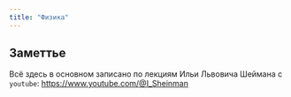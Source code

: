 ```yaml
---
title: "Физика"
---
```


::: {.callout-important}
## Заметтье
Всё здесь в основном записано по лекциям Ильи Львовича Шеймана с `youtube`: [https://www.youtube.com/@I_Sheinman](https://www.youtube.com/@I_Sheinman)
:::